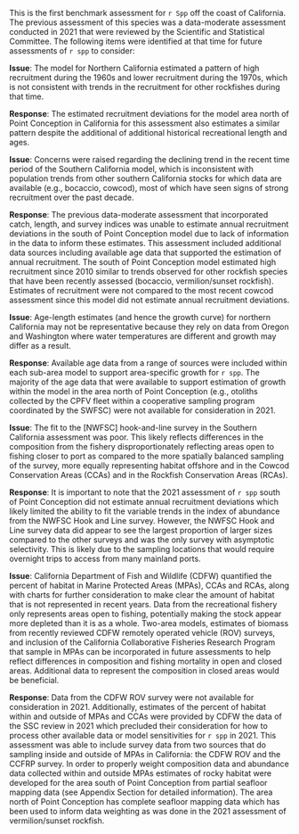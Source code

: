 This is the first benchmark assessment for `r Spp` off the coast of California. The previous assessment of this species was a data-moderate assessment conducted in 2021 that were reviewed by the Scientific and Statistical Committee. The following items were identified at that time for future assessments of `r spp` to consider:

**Issue**: The model for Northern California estimated a pattern of high recruitment during the 1960s and lower recruitment during the 1970s, which is not consistent with trends in the recruitment for other rockfishes during that time.


**Response**: The estimated recruitment deviations for the model area north of Point Conception in California for this assessment also estimates a similar pattern despite the additional of additional historical recreational length and ages.


**Issue**: Concerns were raised regarding the declining trend in the recent time period of the Southern California model, which is inconsistent with population trends from other southern California stocks for which data are available (e.g., bocaccio, cowcod), most of which have seen signs of strong recruitment over the past decade.

**Response**: The previous data-moderate assessment that incorporated catch, length, and survey indices was unable to estimate annual recruitment deviations in the south of Point Conception model due to lack of information in the data to inform these estimates. This assessment included additional data sources including available age data that supported the estimation of annual recruitment. The south of Point Conception model estimated high recruitment since 2010 similar to trends observed for other rockfish species that have been recently assessed (bocaccio, vermilion/sunset rockfish). Estimates of recruitment were not compared to the most recent cowcod assessment since this model did not estimate annual recruitment deviations. 


**Issue**: Age-length estimates (and hence the growth curve) for northern California may not be representative because they rely on data from Oregon and Washington where water temperatures are different and growth may differ as a result.


**Response**: Available age data from a range of sources were included within each sub-area model to support area-specific growth for `r spp`. The majority of the age data that were available to support estimation of growth within the model in the area north of Point Conception (e.g., otoliths collected by the CPFV fleet within a cooperative sampling program coordinated by the SWFSC) were not available for consideration in 2021.


**Issue**: The fit to the [NWFSC] hook-and-line survey in the Southern California assessment was poor. This likely reflects differences in the composition from the fishery disproportionately reflecting areas open to fishing closer to port as compared to the more spatially balanced sampling of the survey, more equally representing habitat offshore and in the Cowcod Conservation Areas (CCAs) and in the Rockfish Conservation Areas (RCAs).

**Response**: It is important to note that the 2021 assessment of `r spp` south of Point Conception did not estimate annual recruitment deviations which likely limited the ability to fit the variable trends in the index of abundance from the NWFSC Hook and Line survey. However, the NWFSC Hook and Line survey data did appear to see the largest proportion of larger sizes compared to the other surveys and was the only survey with asymptotic selectivity. This is likely due to the sampling locations that would require overnight trips to access from many mainland ports. 


**Issue**: California Department of Fish and Wildlife (CDFW) quantified the percent of habitat in Marine Protected Areas (MPAs), CCAs and RCAs, along with charts for further consideration to make clear the amount of habitat that is not represented in recent years. Data from the recreational fishery only represents areas open to fishing, potentially making the stock appear more depleted than it is as a whole. Two-area models, estimates of biomass from recently reviewed CDFW remotely operated vehicle (ROV) surveys, and inclusion of the California Collaborative Fisheries Research Program that sample in MPAs can be incorporated in future assessments to help reflect differences in composition and fishing mortality in open and closed areas. Additional data to represent the composition in closed areas would be beneficial.


**Response**: Data from the CDFW ROV survey were not available for consideration in 2021. Additionally, estimates of the percent of habitat within and outside of MPAs and CCAs were provided by CDFW the data of the SSC review in 2021 which precluded their consideration for how to process other available data or model sensitivities for `r spp` in 2021. This assessment was able to include survey data from two sources that do sampling inside and outside of MPAs in California: the CDFW ROV and the CCFRP survey. In order to properly weight composition data and abundance data collected within and outside MPAs estimates of rocky habitat were developed for the area south of Point Conception from partial seafloor mapping data (see Appendix Section \ref{cdfw-rov-index} for detailed information). The area north of Point Conception has complete seafloor mapping data which has been used to inform data weighting as was done in the 2021 assessment of vermilion/sunset rockfish.
